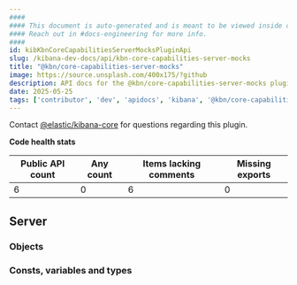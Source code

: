 ```yaml
---
####
#### This document is auto-generated and is meant to be viewed inside our experimental, new docs system.
#### Reach out in #docs-engineering for more info.
####
id: kibKbnCoreCapabilitiesServerMocksPluginApi
slug: /kibana-dev-docs/api/kbn-core-capabilities-server-mocks
title: "@kbn/core-capabilities-server-mocks"
image: https://source.unsplash.com/400x175/?github
description: API docs for the @kbn/core-capabilities-server-mocks plugin
date: 2025-05-25
tags: ['contributor', 'dev', 'apidocs', 'kibana', '@kbn/core-capabilities-server-mocks']
---
```




Contact [@elastic/kibana-core](https://github.com/orgs/elastic/teams/kibana-core) for questions regarding this plugin.

**Code health stats**

| Public API count  | Any count | Items lacking comments | Missing exports |
|-------------------|-----------|------------------------|-----------------|
| 6 | 0 | 6 | 0 |

## Server

### Objects
<DocDefinitionList data={kbnCoreCapabilitiesServerMocksObj.server.objects}/>

### Consts, variables and types
<DocDefinitionList data={kbnCoreCapabilitiesServerMocksObj.server.misc}/>

